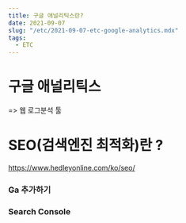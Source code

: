 ```yaml
---
title: 구글 애널리틱스란?
date: 2021-09-07
slug: "/etc/2021-09-07-etc-google-analytics.mdx"
tags:
  - ETC
---
```


# 구글 애널리틱스 
=> 웹 로그분석 툴

# SEO(검색엔진 최적화)란 ?


https://www.hedleyonline.com/ko/seo/


### Ga 추가하기


### Search Console